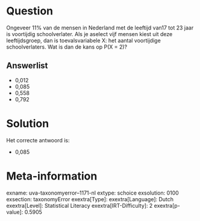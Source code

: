 Question
========

Ongeveer 11% van de mensen in Nederland met de leeftijd van17 tot 23
jaar is voortijdig schoolverlater. Als je aselect vijf mensen kiest uit
deze leeftijdsgroep, dan is toevalsvariabele X: het aantal voortijdige
schoolverlaters. Wat is dan de kans op P(X = 2)?\

Answerlist
----------

* 0,012
* 0,085
* 0,558
* 0,792

Solution
========

Het correcte antwoord is: 

* 0,085

Meta-information
================
exname: uva-taxonomyerror--1171-nl
extype: schoice
exsolution: 0100
exsection: taxonomyError 
exextra[Type]: 
exextra[Language]: Dutch
exextra[Level]: Statistical Literacy
exextra[IRT-Difficulty]: 2
exextra[p-value]: 0.5905
